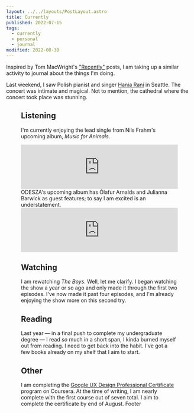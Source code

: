 ```yaml
---
layout: ../../layouts/PostLayout.astro
title: Currently
published: 2022-07-15
tags:
  - currently
  - personal
  - journal
modified: 2022-08-30
---
```



Inspired by Tom MacWright's ["Recently"](https://macwright.com/2022/07/01/recently.html) posts, I am taking up a similar activity to journal about the things I'm doing.

Last weekend, I saw Polish pianist and singer [Hania Rani](http://haniarani.com/) in Seattle. The concert was intimate and magical. Not to mention, the cathedral where the concert took place was stunning.

<Figure
	image={{
		href: '0822b8b8-3797-4c66-5935-e9a49293c200',
		alt: 'A picture from the inside of a large cathedral as concert-goers take their seats. Twilight streams through the stained glass windows. In the center are a series of pews and chairs occupied by concert-goers. There is a piano and an assortment of synthesizers and other instruments near the alter area. Hanging chandeliers dimly glow with a warm, inviting light.',
	}}
	figClasses="full-bleed"
/>

## Listening

I'm currently enjoying the lead single from Nils Frahm's upcoming album, _Music for Animals_.

<iframe
	style="border: 0; width: 100%; height: 120px;"
	src="https://bandcamp.com/EmbeddedPlayer/track=2241613964/size=large/bgcol=ffffff/linkcol=0687f5/tracklist=false/artwork=small/transparent=true/"
	seamless
	loading="lazy"
>
	<a href="https://nilsfrahm.bandcamp.com/track/right-right-right-2">
		Right Right Right by Nils Frahm
	</a>
</iframe>
ODESZA's upcoming album has Ólafur Arnalds and Julianna Barwick as guest features; to say I am excited
is an understatement.

<iframe
	style="border: 0; width: 100%; height: 120px;"
	src="https://bandcamp.com/EmbeddedPlayer/album=1352847742/size=large/bgcol=ffffff/linkcol=0687f5/tracklist=false/artwork=small/transparent=true/"
	seamless
	loading="lazy"
>
	<a href="https://odesza.bandcamp.com/album/the-last-goodbye">The Last Goodbye by ODESZA</a>
</iframe>

## Watching

I am rewatching _The Boys_. Well, let me clarify. I began watching the show a year or so ago and only made it through the first two episodes. I've now made it past four episodes, and I'm already enjoying the show more on this second try.

## Reading

Last year — in a final push to complete my undergraduate degree — I read _so_ much in a short span, I kinda burned myself out from reading. I need to get back into the habit. I've got a few books already on my shelf that I aim to start.

## Other

I am completing the [Google UX Design Professional Certificate](https://www.coursera.org/professional-certificates/google-ux-design) program on Coursera. At the time of writing, I am nearly complete with the first course out of seven total. I aim to complete the certificate by end of August.
Footer

